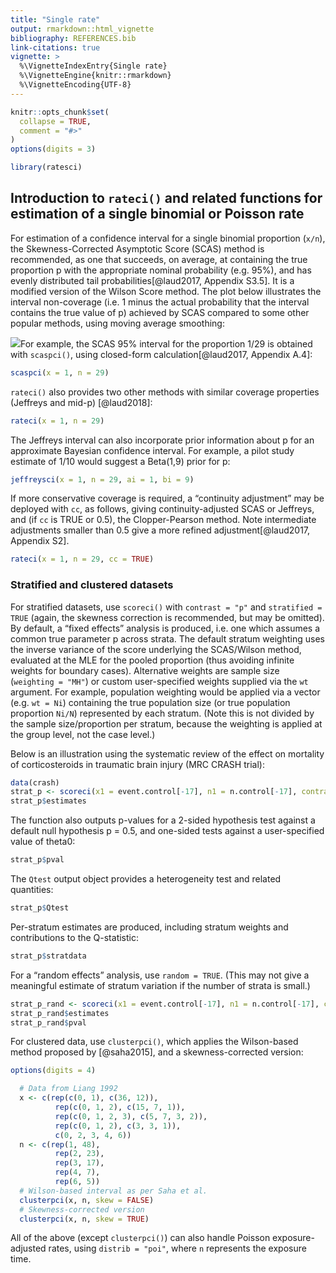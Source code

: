 ```yaml
---
title: "Single rate"
output: rmarkdown::html_vignette
bibliography: REFERENCES.bib
link-citations: true
vignette: >
  %\VignetteIndexEntry{Single rate}
  %\VignetteEngine{knitr::rmarkdown}
  %\VignetteEncoding{UTF-8}
---
```


```r
knitr::opts_chunk$set(
  collapse = TRUE,
  comment = "#>"
)
options(digits = 3)
```

```r
library(ratesci)
```

## Introduction to `rateci()` and related functions for estimation of a single binomial or Poisson rate

For estimation of a confidence interval for a single binomial proportion (`x/n`), the Skewness-Corrected Asymptotic Score (SCAS) method is recommended, as one that succeeds, on average, at containing the true proportion p with the appropriate nominal probability (e.g. 95%), and has evenly distributed tail probabilities[@laud2017, Appendix S3.5]. It is a modified version of the Wilson Score method. The plot below illustrates the interval non-coverage (i.e. 1 minus the actual probability that the interval contains the true value of p) achieved by SCAS compared to some other popular methods, using moving average smoothing:

![](../man/figures/singlepropLNCP50.png)For example, the SCAS 95% interval for the proportion 1/29 is obtained with `scaspci()`, using closed-form calculation[@laud2017, Appendix A.4]:

```r
scaspci(x = 1, n = 29)
```

`rateci()` also provides two other methods with similar coverage properties (Jeffreys and mid-p) [@laud2018]:

```r
rateci(x = 1, n = 29)
```

The Jeffreys interval can also incorporate prior information about p for an approximate Bayesian confidence interval. For example, a pilot study estimate of 1/10 would suggest a Beta(1,9) prior for p:

```r
jeffreysci(x = 1, n = 29, ai = 1, bi = 9)
```

If more conservative coverage is required, a "continuity adjustment" may be deployed with `cc`, as follows, giving continuity-adjusted SCAS or Jeffreys, and (if `cc` is TRUE or 0.5), the Clopper-Pearson method. Note intermediate adjustments smaller than 0.5 give a more refined adjustment[@laud2017, Appendix S2].

```r
rateci(x = 1, n = 29, cc = TRUE)
```

### Stratified and clustered datasets

For stratified datasets, use `scoreci()` with `contrast = "p"` and `stratified = TRUE` (again, the skewness correction is recommended, but may be omitted). By default, a "fixed effects" analysis is produced, i.e. one which assumes a common true parameter p across strata. The default stratum weighting uses the inverse variance of the score underlying the SCAS/Wilson method, evaluated at the MLE for the pooled proportion (thus avoiding infinite weights for boundary cases). Alternative weights are sample size (`weighting = "MH"`) or custom user-specified weights supplied via the `wt` argument. For example, population weighting would be applied via a vector (e.g. `wt = Ni`) containing the true population size (or true population proportion `Ni/N`) represented by each stratum. (Note this is not divided by the sample size/proportion per stratum, because the weighting is applied at the group level, not the case level.)

Below is an illustration using the systematic review of the effect on mortality of corticosteroids in traumatic brain injury (MRC CRASH trial):

```r
data(crash)
strat_p <- scoreci(x1 = event.control[-17], n1 = n.control[-17], contrast = "p", stratified = TRUE)
strat_p$estimates
```

The function also outputs p-values for a 2-sided hypothesis test against a default null hypothesis p = 0.5, and one-sided tests against a user-specified value of theta0:

```r
strat_p$pval
```

The `Qtest` output object provides a heterogeneity test and related quantities:

```r
strat_p$Qtest
```

Per-stratum estimates are produced, including stratum weights and contributions to the Q-statistic:

```r
strat_p$stratdata
```

For a "random effects" analysis, use `random = TRUE`. (This may not give a meaningful estimate of stratum variation if the number of strata is small.) 

```r
strat_p_rand <- scoreci(x1 = event.control[-17], n1 = n.control[-17], contrast = "p", stratified = TRUE, random = TRUE)
strat_p_rand$estimates
strat_p_rand$pval
```

For clustered data, use `clusterpci()`, which applies the Wilson-based method proposed by [@saha2015], and a skewness-corrected version:

```r
options(digits = 4)
```

```r
  # Data from Liang 1992
  x <- c(rep(c(0, 1), c(36, 12)),
          rep(c(0, 1, 2), c(15, 7, 1)),
          rep(c(0, 1, 2, 3), c(5, 7, 3, 2)),
          rep(c(0, 1, 2), c(3, 3, 1)),
          c(0, 2, 3, 4, 6))
  n <- c(rep(1, 48),
          rep(2, 23),
          rep(3, 17),
          rep(4, 7),
          rep(6, 5))
  # Wilson-based interval as per Saha et al.
  clusterpci(x, n, skew = FALSE)
  # Skewness-corrected version
  clusterpci(x, n, skew = TRUE)
```

All of the above (except `clusterpci()`) can also handle Poisson exposure-adjusted rates, using `distrib = "poi"`, where `n` represents the exposure time.

<!-- ## Additional details -->

<!-- Confidence intervals for a single binomial proportion, x/n, have a long history. The 'classic' ('conventional' / 'textbook') method everyone learns about in school is known as the Wald method, based on a large-sample "simple asymptotic" Normal approximation. It is easily demonstrated that this method generally fails to achieve the nominal confidence level, even when n is quite large. In other words, a 95% Wald confidence interval will contain the true value of p less than 95% of the time. For small proportions, the actual coverage can be alarmingly low. the Wald method can also produce intervals that contain impossible negative values of p, and an extremely unrealistic interval of [0, 0] when x = 0. -->
